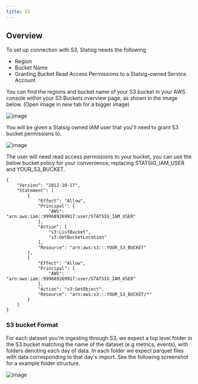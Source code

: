 ```yaml
---
title: S3
---
```


## Overview

To set up connection with S3, Statsig needs the following

- Region
- Bucket Name
- Granting Bucket Read Access Permissions to a Statsig-owned Service Account

You can find the regions and bucket name of your S3 bucket in your AWS console within your S3 Buckets overview page, as shown in the image below. (Open image in new tab for a bigger image)

![image](https://user-images.githubusercontent.com/87334575/228698847-864e4607-95e4-44c0-bc0e-e15abb5b43fd.png)

You will be given a Statsig owned IAM user that you'll need to grant S3 bucket permissions to.

![image](https://user-images.githubusercontent.com/87334575/228700279-0e4f265e-32d8-4b8e-b516-496479952870.png)

The user will need read access permissions to your bucket, you can use the below bucket policy for your convenience, replacing STATSIG_IAM_USER and YOUR_S3_BUCKET.

```
{
    "Version": "2012-10-17",
    "Statement": [
        {
            "Effect": "Allow",
            "Principal": {
                "AWS": "arn:aws:iam::999689269917:user/STATSIG_IAM_USER"
            },
            "Action": [
                "s3:ListBucket",
                "s3:GetBucketLocation"
            ],
            "Resource": "arn:aws:s3:::YOUR_S3_BUCKET"
        },
        {
            "Effect": "Allow",
            "Principal": {
                "AWS": "arn:aws:iam::999689269917:user/STATSIG_IAM_USER"
            },
            "Action": "s3:GetObject",
            "Resource": "arn:aws:s3:::YOUR_S3_BUCKET/*"
        }
    ]
}
```

### S3 bucket Format

For each dataset you're ingesting through S3, we expect a top level folder in the S3 bucket matching the name of the dataset (e.g metrics, events), with folders denoting each day of data. In each folder we expect parquet files with data corresponding to that day's import. See the following screenshot for a example folder structure.

![image](https://user-images.githubusercontent.com/87334575/228701015-56804b30-522a-4293-b48e-4da3c02b9b6d.png)
